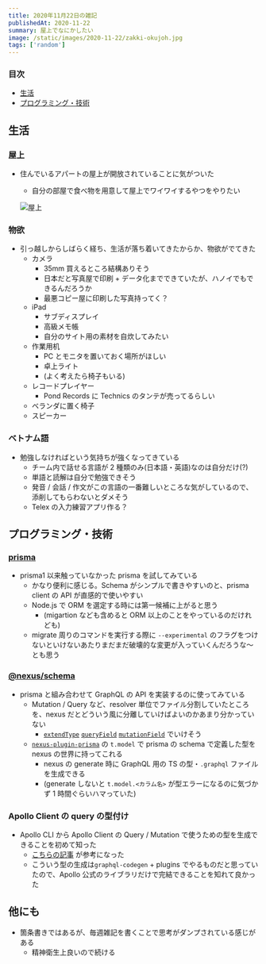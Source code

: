 ```yaml
---
title: 2020年11月22日の雑記
publishedAt: 2020-11-22
summary: 屋上でなにかしたい
image: /static/images/2020-11-22/zakki-okujoh.jpg
tags: ['random']
---
```


### 目次

- [生活](#生活)
- [プログラミング・技術](#プログラミング・技術)

## 生活

### 屋上

- 住んでいるアパートの屋上が開放されていることに気がついた

  - 自分の部屋で食べ物を用意して屋上でワイワイするやつをやりたい

  ![屋上](/static/images/2020-11-22/zakki-okujoh.jpg)

### 物欲

- 引っ越しからしばらく経ち、生活が落ち着いてきたからか、物欲がでてきた
  - カメラ
    - 35mm 買えるところ結構ありそう
    - 日本だと写真屋で印刷 + データ化までできていたが、ハノイでもできるんだろうか
    - 最悪コピー屋に印刷した写真持ってく？
  - iPad
    - サブディスプレイ
    - 高級メモ帳
    - 自分のサイト用の素材を自炊してみたい
  - 作業用机
    - PC とモニタを置いておく場所がほしい
    - 卓上ライト
    - (よく考えたら椅子もいる)
  - レコードプレイヤー
    - Pond Records に Technics のタンテが売ってるらしい
  - ベランダに置く椅子
  - スピーカー

### ベトナム語

- 勉強しなければという気持ちが強くなってきている
  - チーム内で話せる言語が 2 種類のみ(日本語・英語)なのは自分だけ(?)
  - 単語と読解は自分で勉強できそう
  - 発音 / 会話 / 作文がこの言語の一番難しいところな気がしているので、添削してもらわないとダメそう
  - Telex の入力練習アプリ作る？

## プログラミング・技術

### [prisma](https://www.prisma.io/)

- prisma1 以来触っていなかった prisma を試してみている
  - かなり便利に感じる。Schema がシンプルで書きやすいのと、prisma client の API が直感的で使いやすい
  - Node.js で ORM を選定する時には第一候補に上がると思う
    - (migartion なども含めると ORM 以上のことをやっているのだけれども)
  - migrate 周りのコマンドを実行する際に `--experimental` のフラグをつけないといけないあたりまだまだ破壊的な変更が入っていくんだろうな〜とも思う

### [@nexus/schema](https://nexusjs.org/)

- prisma と組み合わせて GraphQL の API を実装するのに使ってみている
  - Mutation / Query など、resolver 単位でファイル分割していたところを、nexus だとどういう風に分離していけばよいのかあまり分かっていない
    - [`extendType`](https://nexusjs.org/docs/api/extend-type) [`queryField`](https://nexusjs.org/docs/api/query-field) [`mutationField`](https://nexusjs.org/docs/api/mutation-field) でいけそう
  - [`nexus-plugin-prisma`](https://nexusjs.org/docs/pluginss/prisma/overview) の `t.model` で prisma の schema で定義した型を nexus の世界に持ってこれる
    - nexus の generate 時に GraphQL 用の TS の型・`.graphql` ファイルを生成できる
    - (generate しないと `t.model.<カラム名>` が型エラーになるのに気づかず 1 時間ぐらいハマっていた)

### Apollo Client の query の型付け

- Apollo CLI から Apollo Client の Query / Mutation で使うための型を生成できることを初めて知った
  - [こちらの記事](https://qiita.com/koedamon/items/0fd3a01f7e398e54b747) が参考になった
  - こういう型の生成は`graphql-codegen` + plugins でやるものだと思っていたので、Apollo 公式のライブラリだけで完結できることを知れて良かった

## 他にも

- 箇条書きではあるが、毎週雑記を書くことで思考がダンプされている感じがある
  - 精神衛生上良いので続ける
